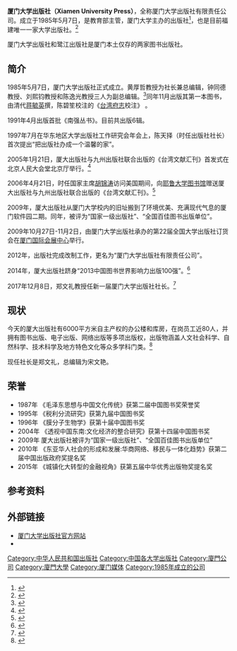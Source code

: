 {{Infobox company
| name = 厦门大学出版社有限责任公司
| name_en = Xiamen University Press
| logo = 
| type = 有限责任公司（非自然人投资或控股的法人独资）
| local_code_name = CN
| local_code = 91350200155014159N| foundation = {{Start date|1985|5|7}}
福建省厦门市
| founder = [[黄厚哲|黄厚哲]]、[[钟同德|钟同德]]、[[刘熙钧|刘熙钧]]、[[陈逸光|陈逸光]]等
| location = 福建省厦门市思明区软件园二期望海路39号6楼
| area_served = 中华人民共和国
| key_people = 郑文礼（社长）、宋文艳（总编辑）
| industry = 新闻和出版业
| products = 图书、电子出版物。
| services = 1、出版本校设置的学科、专业、课程所需要的教材；本校教学需要的教学参考书、教学工具书；与本校主要专业相一致的学术专著、译著；适合高等学校教学需要的通俗政治理论读物；根据学校主管部门确定的分工与安排，为尚未成立出版社的高校出版同一专业系统高等教材。不得出版文艺创作、翻译小说、实用性图书及中小学学习辅导材料。出版本校教师的著作，只限上述范围之内。；2、网络图书、网络学术、网络教育出版、互联网电子出版和手机图书出版业务；3、本版出版物批发零售。
| num_employees = 
| subsid = 厦门大学电子出版社有限责任公司
| slogan = 在美丽的厦门，出美妙的图书；蕴大学精神，铸学术精品。
| homepage = http://www.xmupress.com
}}'''厦门大学出版社（Xiamen University Press）'''，全称厦门大学出版社有限责任公司。成立于1985年5月7日，是教育部主管，厦门大学主办的出版社<ref>{{Cite book|title=福建省志 闽台关系志|last=张广敏主编|first=|publisher=福建人民出版社|year=2008|isbn=|location=福州|pages=}}</ref>，也是目前福建唯一一家大学出版社。<ref>{{Cite web|url=http://www.xmupress.com/about-us.aspx|title=出版社简介,厦门大学出版社|accessdate=2018-07-26|work=www.xmupress.com|language=zh-cn|archive-date=2020-01-07|archive-url=https://web.archive.org/web/20200107025007/http://www.xmupress.com/about-us.aspx|dead-url=no}}</ref>

厦门大学出版社和鹭江出版社是厦门本土仅存的两家图书出版社。

== 简介 ==
1985年5月7日，厦门大学出版社正式成立。黄厚哲教授为社长兼总编辑，钟同德教授、刘熙钧教授和陈逸光教授三人为副总编辑。<ref>{{Cite book|title=厦大出版人的故事|last=陈干|first=|authorlink=|work=|publisher=厦门大学出版社|year=2015|isbn=|location=厦门|pages=|chapter=厦门大学出版社创建初期的点滴忆}}</ref>同年11月出版其第一本图书，由清代[[蒋毓英|蒋毓英]]撰，陈碧笙校注的《[[台湾府志|台湾府志]]校注》 。

1991年4月出版首批《南强丛书》。目前共出版6辑。

1997年7月在华东地区大学出版社工作研究会年会上，陈天择（时任出版社社长）首次提出“把出版社办成一个温馨的家”。

2005年1月21日，厦大出版社与九州出版社联合出版的《台湾文献汇刊》首发式在北京人民大会堂北京厅举行。<ref>{{Cite web|url=http://news.sina.com.cn/o/2005-01-28/05364969588s.shtml|title=百册文献重击“文化台独”(图)_新闻中心_新浪网|accessdate=2018-07-26|work=news.sina.com.cn|archive-date=2019-03-02|archive-url=https://web.archive.org/web/20190302005628/http://news.sina.com.cn/o/2005-01-28/05364969588s.shtml|dead-url=no}}</ref>

2006年4月21日，时任国家主席[[胡锦涛|胡锦涛]]访问美国期间，向[[耶鲁大学图书馆|耶鲁大学图书馆]]赠送厦大出版社与九州出版社联合出版的《台湾文献汇刊》。<ref>{{Cite web|url=http://news.sohu.com/20060424/n242958330.shtml|title=胡锦涛耶鲁赠书包括厦大《台湾文献汇刊》-搜狐新闻|accessdate=2018-07-26|work=news.sohu.com|archive-date=2019-03-02|archive-url=https://web.archive.org/web/20190302005629/http://news.sohu.com/20060424/n242958330.shtml|dead-url=no}}</ref>

2009年，厦大出版社从厦门大学校内的旧址搬到了环境优美、充满现代气息的厦门软件园二期。同年，被评为“国家一级出版社”、“全国百佳图书出版单位”。

2009年10月27日-11月2日，由厦门大学出版社承办的第22届全国大学出版社订货会在[[厦门国际会展中心|厦门国际会展中心]]举行。

2012年，出版社完成改制工作，更名为“厦门大学出版社有限责任公司”。

2014年，厦大出版社跻身“2013中国图书世界影响力出版100强”。<ref>{{Cite web|url=http://book.sina.com.cn/news/c/2014-08-28/2341662000_3.shtml|title=“海外馆藏：中国图书世界影响力评价”发布(3)|accessdate=2018-07-26|work=book.sina.com.cn|archive-date=2019-05-13|archive-url=https://web.archive.org/web/20190513220305/http://book.sina.com.cn/news/c/2014-08-28/2341662000_3.shtml|dead-url=no}}</ref>

2017年12月8日，郑文礼教授任新一届厦门大学出版社社长。<ref>{{Cite web|url=http://www.xmupress.com/news-look.aspx?id=804|title=厦门大学出版社召开干部任免大会|accessdate=2018-07-26|author=|date=|work=www.xmupress.com|publisher=|language=zh-cn|archive-date=2018-07-26|archive-url=https://web.archive.org/web/20180726201617/http://www.xmupress.com/news-look.aspx?id=804|dead-url=no}}</ref>

== 现状 ==
今天的厦大出版社有6000平方米自主产权的办公楼和库房，在岗员工近80人，并拥有图书出版、电子出版、网络出版等多项出版权，出版物涵盖人文社会科学、自然科学、技术科学及地方特色文化等众多学科门类。<ref>{{Cite web|url=http://epaper.xmnn.cn/xmrb/20150506/201505/t20150506_4461567.htm|title=厦门大学出版社迎来30岁生日_厦门日报电子报[厦门日报]_厦门网|accessdate=2018-07-26|work=epaper.xmnn.cn|archive-date=2019-03-02|archive-url=https://web.archive.org/web/20190302005629/http://epaper.xmnn.cn/xmrb/20150506/201505/t20150506_4461567.htm|dead-url=no}}</ref>

现任社长是郑文礼，总编辑为宋文艳。

== 荣誉 ==

* 1987年 《毛泽东思想与中国文化传统》获第二届中国图书奖荣誉奖
* 1995年 《税利分流研究》获第九届中国图书奖
* 1996年 《膜分子生物学》获第十届中国图书奖
* 2004年 《透视中国东南:文化经济的整合研究》获第十四届中国图书奖
* 2009年 厦大出版社被评为“国家一级出版社”、“全国百佳图书出版单位”
* 2010年 《东亚华人社会的形成和发展:华商网络、移民与一体化趋势》获第二届中国出版政府奖提名奖
* 2015年 《城镇化大转型的金融视角》获第五届中华优秀出版物奖提名奖

== 参考资料 ==
{{reflist}}

== 外部链接 ==

* [http://www.xmupress.com/default.aspx 厦门大学出版社官方网站] {{Wayback|url=http://www.xmupress.com/default.aspx |date=20200107024652 }}
* {{Sinaweibo|https://weibo.com/xmupress}}{{厦门大学}}

[[Category:中华人民共和国出版社|Category:中华人民共和国出版社]]
[[Category:中国各大学出版社|Category:中国各大学出版社]]
[[Category:廈門公司|Category:廈門公司]]
[[Category:廈門大學|Category:廈門大學]]
[[Category:厦门媒体|Category:厦门媒体]]
[[Category:1985年成立的公司|Category:1985年成立的公司]]